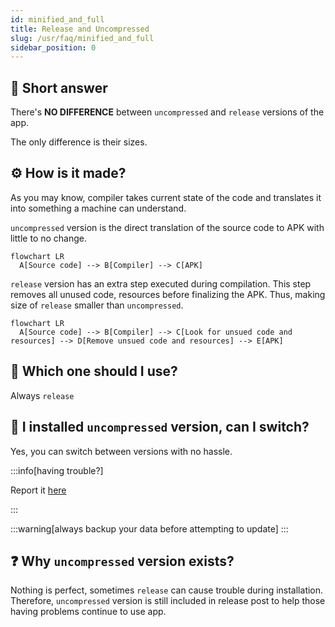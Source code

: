 ```yaml
---
id: minified_and_full
title: Release and Uncompressed
slug: /usr/faq/minified_and_full
sidebar_position: 0
---
```


## 📏 Short answer

There's **NO DIFFERENCE** between `uncompressed` and `release` versions of the app.

The only difference is their sizes.


## ⚙️ How is it made?

As you may know, compiler takes current state of the code and translates it 
into something a machine can understand.

`uncompressed` version is the direct translation of the source code to APK with little
to no change.

```mermaid
flowchart LR
  A[Source code] --> B[Compiler] --> C[APK]
```

`release` version has an extra step executed during compilation. This step removes
all unused code, resources before finalizing the APK. Thus, making size of `release`
smaller than `uncompressed`.

```mermaid
flowchart LR
  A[Source code] --> B[Compiler] --> C[Look for unsued code and resources] --> D[Remove unsued code and resources] --> E[APK]
```


## 🤔 Which one should I use?

Always `release`


## 🔄 I installed `uncompressed` version, can I switch?

Yes, you can switch between versions with no hassle.

:::info[having trouble?]

Report it [here](https://github.com/knighthat/Kreate/issues/new?template=bug_report.yaml)

:::

:::warning[always backup your data before attempting to update]
:::

## ❓ Why `uncompressed` version exists?

Nothing is perfect, sometimes `release` can cause trouble during installation.
Therefore, `uncompressed` version is still included in release post to help those having
problems continue to use app.